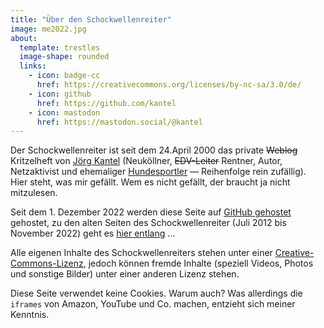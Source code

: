 ```yaml
---
title: "Über den Schockwellenreiter"
image: me2022.jpg
about:
  template: trestles
  image-shape: rounded
  links:
    - icon: badge-cc
      href: https://creativecommons.org/licenses/by-nc-sa/3.0/de/
    - icon: github
      href: https://github.com/kantel
    - icon: mastodon
      href: https://mastodon.social/@kantel
---
```


Der Schockwellenreiter ist seit dem 24.April 2000 das private <del>Weblog</del> Kritzelheft von [Jörg Kantel](http://cognitiones.kantel-chaos-team.de/cv.html) (Neuköllner, <del>EDV-Leiter</del> Rentner, Autor, Netzaktivist und ehemaliger [Hundesportler](http://cognitiones.kantel-chaos-team.de/notizblock/agility.html) --- Reihenfolge rein zufällig). Hier steht, was mir gefällt. Wem es nicht gefällt, der braucht ja nicht mitzulesen.

Seit dem 1. Dezember 2022 werden diese Seite auf [GitHub gehostet](https://kantel.github.io/) gehostet, zu den alten Seiten des Schockwellenreiter (Juli 2012 bis November 2022) geht es [hier entlang](http://blog.schockwellenreiter.de/archiv2022.html) …

Alle eigenen Inhalte des Schockwellenreiters stehen unter einer [Creative-Commons-Lizenz](http://creativecommons.org/licenses/by-nc-sa/3.0/de/), jedoch können fremde Inhalte (speziell Videos, Photos und sonstige Bilder) unter einer anderen Lizenz stehen.

Diese Seite verwendet keine Cookies. Warum auch? Was allerdings die `iframes` von Amazon, YouTube und Co. machen, entzieht sich meiner Kenntnis.
